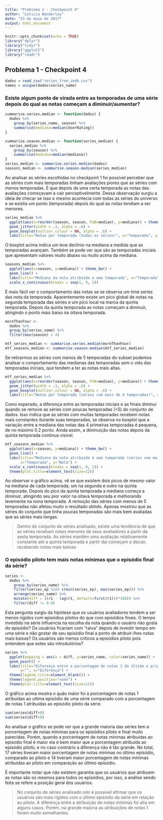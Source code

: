 ```yaml
---
title: "Problema 1 - Checkpoint 4"
author: "Leticia Wanderley"
date: "23 de maio de 2017"
output: html_document
---
```


```r
knitr::opts_chunk$set(echo = TRUE)
library("dplyr")
library("tidyr")
library("ggplot2")
library("readr")
```

## Problema 1 - Checkpoint 4

```r
dados = read_csv("series_from_imdb.csv")
names = unique(dados$series_name)
```

### Existe algum ponto de virada entre as temporadas de uma série depois do qual as notas começam a diminuir/aumentar?
```r
summarise.series.median <- function(dados) {
  dados %>%
    group_by(series_name, season) %>%
    summarise(mediana=median(UserRating))
}

summarise.season.median <- function(series_median) {
  series_median %>%
    group_by(season) %>%
    summarise(mediana=median(mediana))
}
series_median <- summarise.series.median(dados)
seasons_median <- summarise.season.median(series_median)
```

Ao analisar as séries escolhidas no checkpoint 1 foi possível perceber que as séries com mais temporadas tinham avaliações piores que as séries com menos temporadas. E que depois de uma certa temporada as notas das avaliações começavam a cair perceptivelmente. Dessa observação surgiu a ideia de checar se isso o mesmo acontecia com todas as séries do universo e se existia um ponto (temporada) depois do qual as notas tendiam a ser menores.

```r
series_median %>%
  ggplot(aes(x=reorder(season, season, FUN=median), y=mediana)) + theme_bw() +
  geom_jitter(width = .1, alpha = .6) +
  geom_boxplot(outlier.colour = NA, alpha = .6) +
  labs(title="Notas por temporada (todas as séries)", x="Temporada", y="Mediana da nota")
```

O boxplot acima indica um leve declínio na mediana a medida que as temporadas avançam. Também se pode ver que são as temporadas iniciais que apresentam valores muito abaixo ou muito acima da mediana.

```r
seasons_median %>%
  ggplot(aes(x=season, y=mediana)) + theme_bw() +
  geom_line() +
  labs(title="Mediana da nota atribuída à uma temporada", x="Temporada", y="Nota") +
  scale_x_continuous(breaks = seq(1, 9, 1))
```

É mais fácil ver o comportamento das notas se se observa um time series das nota da temporada. Aparentemente existe um pico global de notas na segunda temporada das séries e um pico local na marca da quinta temporada. Depois da quinta temporada as notas começam a diminuir, atingindo o ponto mais baixo na oitava temporada.

```r
moreThanFour <-
  dados %>%
  group_by(series_name) %>%
  filter(max(season) > 4)
```
```r
mtf_series_median <- summarise.series.median(moreThanFour)
mtf_seasons_median <- summarise.season.median(mtf_series_median)
```

Se retirarmos as séries com menos de 5 temporadas do subset podemos analisar o comportamento das medianas das temporadas sem o viés das temporadas iniciais, que tendem a ter as notas mais altas.

```r
mtf_series_median %>%
  ggplot(aes(x=reorder(season, season, FUN=median), y=mediana)) + theme_bw() +
  geom_jitter(width = .1, alpha = .6) +
  geom_boxplot(outlier.colour = NA, alpha = .6) +
  labs(title="Notas por temporada (séries com mais de 4 temporadas)", x="Temporada", y="Mediana da nota")
```

 Como esperado, a diferença entre as temporadas iniciais e as finais diminui quando se remove as séries com poucas temporadas (<5) do conjunto de dados. Isso indica que as séries com muitas temporadas recebem notas mais constantes durante suas temporadas, se observa no boxplot que a variação entre a mediana das notas das 4 primeiras temporadas é pequena, de no máximo 0.2 ponto. Ainda assim, a diminuição das notas depois da quinta temporada continua visível.

```r
mtf_seasons_median %>%
  ggplot(aes(x=season, y=mediana)) + theme_bw() +
  geom_line() +
  labs(title="Mediana da nota atribuída à uma temporada (séries com mais de 4 temporadas)", 
       x="Temporada", y="Nota") +
  scale_x_continuous(breaks = seq(1, 9, 1)) +
  theme(plot.title=element_text(size=12))
```

Ao observar o gráfico acima, vê se que existem dois picos de mesmo valor na mediana de cada temporada, um na segunda e outro na quinta temporada. Depois do pico da quinta temporada a mediana começa a diminuir, atingindo seu pior valor na oitava temporada e melhorando levemente na nona temporada. A remoção das séries com menos de 5 temporadas não afetou muito o resultado obtido. Apenas mostrou que as séries do conjunto que tinha poucas temporadas são mais bem avaliadas que as séries mais longas.

> Dentro do conjunto de séries analisado, existe uma tendência de que as séries recebam notas menores de seus avaliadores a partir da sexta temporada. As séries mantêm uma avaliação relativamente constante até a quinta temporada e partir daí começam a decair, recebendo notas mais baixas.

### O episódio piloto tem mais notas mínimas que o episódio final da série?
```r
series <- 
  dados %>%
    group_by(series_name) %>%
    filter(series_ep %in% c(min(series_ep), max(series_ep))) %>%
    arrange(series_name) %>%
    mutate(diff = ((r1 - lag(r1, default=first(r1)))*100)) %>%
    filter(diff != 0.0)
```

Esta pergunta surgiu da hipótese que os usuários avaliadores tendem a ser menos rígidos com episódios pilotos do que com episódios finais. O tempo investido na série influencia na escolha da nota quando o usuário não gosta do episódio? Os usuários ficariam com "raiva" depois de investir tempo em uma série e não gostar de seu episódio final a ponto de atribuir-lhes notas mais baixas? Os usuários são menos críticos a episódios piloto pois entendem que estes são introdutórios?

```r
series %>%
  ggplot(mapping = aes(x = diff, y=series_name, color=series_name)) +
  geom_point() +
  labs(title="Diferença entre a porcentagem de notas 1 do último e primeiro episódios", 
       y="", x="Diferença") +
  theme(legend.title=element_blank()) +
  theme(legend.position="none") +
  theme(plot.title=element_text(size=11))
```

O gráfico acima mostra o quão maior foi a porcentagem de notas 1 atribuídas ao ultima episódio de uma série comparado com a porcentagem de notas 1 atribuídas ao episódio piloto da série.

```r
sum(series$diff>0)
sum(series$diff<0)
```

Ao analisar o gráfico se pode ver que a grande maioria das séries tem a porcentagem de notas mínimas para os episódios piloto e final muito parecidas. Porém, quando a porcentagem de notas mínimas atribuídas ao episódio final é maior ela é bem maior que a porcentagem atribuída ao episódio piloto, e no caso contrário a diferença não é tão grande. No total, 17 séries tiveram maior porcentagem de notas mínimas no último episódio, comparado ao piloto e 14 tiveram maior porcentagem de notas mínimas atribuídas ao piloto em comparação ao último episódio.

É importante notar que não existem garantia que os usuários que atribuem as notas são os mesmos para todos os episódios, por isso, a análise sendo feita se refere a posição geral dos usuários.

> No conjunto de séries analisado *não* é possível afirmar que os usuários são mais rígidos com o último episódio da série em relação ao piloto. A diferença entre a atribuição de notas mínimas foi alta em alguns casos. Porém, na grande maioria as atribuições de notas 1 foram muito semelhantes.
